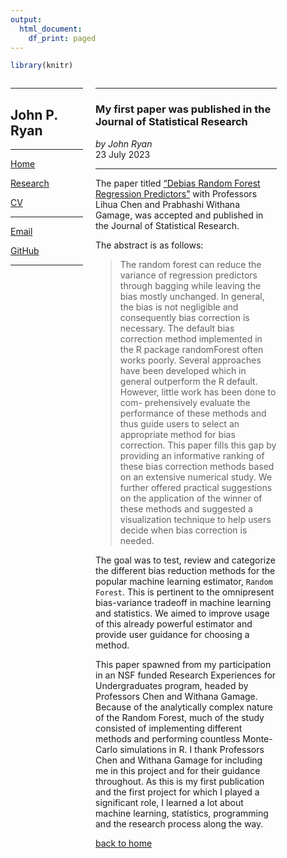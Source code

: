 ```yaml
---
output:
  html_document:
    df_print: paged
---
```


```r
library(knitr)
```

:::: {style="display: grid; grid-template-columns: 2fr 5fr 1fr; grid-column-gap: 20px"}

::: {}
---

## John P. Ryan

---

[Home](https://john-p-ryan.github.io)

[Research](https://john-p-ryan.github.io/research.html)

[CV](https://john-p-ryan.github.io/Ryan_CV_jul23.pdf)

---

[Email](mailto:john.p.ryan@wisc.edu)

[GitHub](https://github.com/john-p-ryan)

---

:::

::: {}

---

### My first paper was published in the Journal of Statistical Research   
*by John Ryan*   
23 July 2023

---

The paper titled ["Debias Random Forest Regression Predictors"](https://www.researchgate.net/publication/372239538_Debias_random_forest_regression_predictors) with Professors Lihua Chen and Prabhashi Withana Gamage, was accepted and published in the Journal of Statistical Research. 

The abstract is as follows:  

> The random forest can reduce the variance of regression predictors through bagging while leaving the bias mostly unchanged. In general, the bias is not negligible and consequently bias correction is necessary. The default bias correction method implemented in the R package randomForest often works poorly. Several approaches have been developed which in general outperform the R default. However, little work has been done to com- prehensively evaluate the performance of these methods and thus guide users to select an appropriate method for bias correction. This paper fills this gap by providing an informative ranking of these bias correction methods based on an extensive numerical study. We further offered practical suggestions on the application of the winner of these methods and suggested a visualization technique to help users decide when bias correction is needed. 

The goal was to test, review and categorize the different bias reduction methods for the popular machine learning estimator, ``Random Forest``. 
This is pertinent to the omnipresent bias-variance tradeoff in machine learning and statistics. 
We aimed to improve usage of this already powerful estimator and provide user guidance for choosing a method.

This paper spawned from my participation in an NSF funded Research Experiences for Undergraduates program, headed by Professors Chen and Withana Gamage. 
Because of the analytically complex nature of the Random Forest, much of the study consisted of implementing different methods and performing countless Monte-Carlo simulations in R. 
I thank Professors Chen and Withana Gamage for including me in this project and for their guidance throughout. 
As this is my first publication and the first project for which I played a significant role, I learned a lot about machine learning, statistics, programming and the research process along the way. 

[back to home](https://john-p-ryan.github.io/)

:::

::::